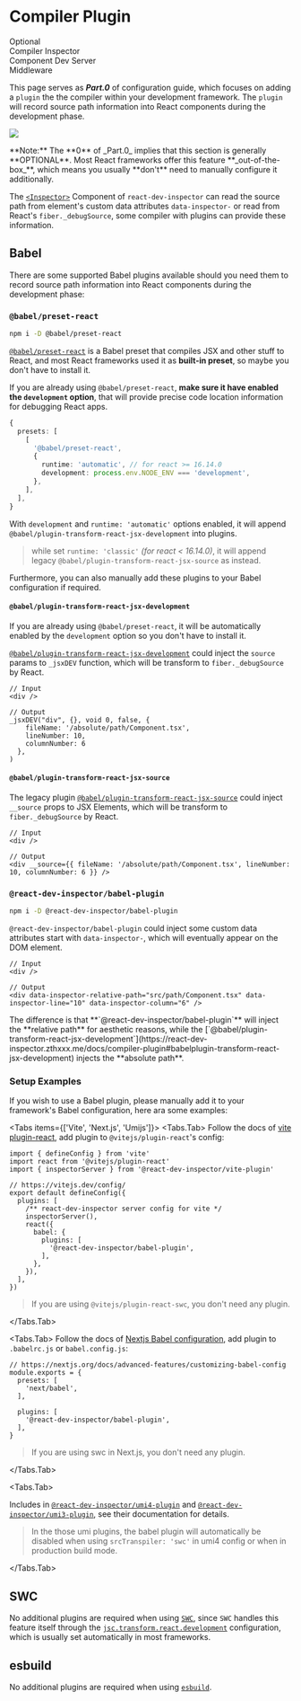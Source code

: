 
# Compiler Plugin

<Stepper>
  <Step index={0} link='/docs/compiler-plugin' active>
    Optional <br className='block sm:hidden'/> Compiler
  </Step>
  <Step index={1} link='/docs/inspector-component'>
    Inspector <br className='block sm:hidden'/> Component
  </Step>
  <Step index={2} link='/docs/integration'>
    Dev Server <br className='block sm:hidden'/> Middleware
  </Step>
</Stepper>

This page serves as **_Part.0_** of configuration guide, which focuses on adding a `plugin` the the compiler within your development framework.
The `plugin` will record source path information into React components during the development phase.

<Image
  src={compilerPart}
  className="mt-2 mx-auto w-full"
/>

<Callout type="info" emoji="💡">
  **Note:** The **0** of _Part.0_ implies that this section is generally **OPTIONAL**.
  Most React frameworks offer this feature **_out-of-the-box_**,
  which means you usually **don't** need to manually configure it additionally.
</Callout>


The [`<Inspector>`](/docs/inspector-component) Component of `react-dev-inspector` can read the source path from element's custom data attributes `data-inspector-`
or read from React's `fiber._debugSource`, some compiler with plugins can provide these information.

## Babel

There are some supported Babel plugins available should you need them to record source path information into React components during the development phase:

### `@babel/preset-react`

```bash npm2yarn
npm i -D @babel/preset-react
```

[`@babel/preset-react`](https://babeljs.io/docs/babel-preset-react) is a Babel preset that compiles JSX and other stuff to React,
and most React frameworks used it as **built-in preset**, so maybe you don't have to install it.

If you are already using `@babel/preset-react`, **make sure it have enabled the `development` option**, that will provide precise code location information for debugging React apps.

```ts  showLineNumbers {7}
{
  presets: [
    [
      '@babel/preset-react',
      {
        runtime: 'automatic', // for react >= 16.14.0
        development: process.env.NODE_ENV === 'development',
      },
    ],
  ],
}
```


With `development` and `runtime: 'automatic'` options enabled, it will append `@babel/plugin-transform-react-jsx-development` into plugins.

> while set `runtime: 'classic'` _(for react < 16.14.0)_, it will append legacy `@babel/plugin-transform-react-jsx-source` as instead.

Furthermore, you can also manually add these plugins to your Babel configuration if required.


#### `@babel/plugin-transform-react-jsx-development`

If you are already using `@babel/preset-react`, it will be automatically enabled by the `development` option so you don't have to install it.

[`@babel/plugin-transform-react-jsx-development`](https://babeljs.io/docs/babel-plugin-transform-react-jsx-development) could inject the `source` params to `_jsxDEV` function,
which will be transform to `fiber._debugSource` by React.

```tsx
// Input
<div />

// Output
_jsxDEV("div", {}, void 0, false, {
    fileName: '/absolute/path/Component.tsx',
    lineNumber: 10,
    columnNumber: 6
  },
)
```


#### `@babel/plugin-transform-react-jsx-source`

The legacy plugin [`@babel/plugin-transform-react-jsx-source`](https://babeljs.io/docs/babel-plugin-transform-react-jsx-source) could inject `__source` props to JSX Elements,
which will be transform to `fiber._debugSource` by React.

```tsx
// Input
<div />

// Output
<div __source={{ fileName: '/absolute/path/Component.tsx', lineNumber: 10, columnNumber: 6 }} />
```



### `@react-dev-inspector/babel-plugin`

```bash npm2yarn
npm i -D @react-dev-inspector/babel-plugin
```

`@react-dev-inspector/babel-plugin` could inject some custom data attributes start with `data-inspector-`,
which will eventually appear on the DOM element.


```tsx
// Input
<div />

// Output
<div data-inspector-relative-path="src/path/Component.tsx" data-inspector-line="10" data-inspector-column="6" />
```

<Callout type="info" emoji="💡">
  The difference is that **`@react-dev-inspector/babel-plugin`** will inject the **relative path** for aesthetic reasons,
  while the [`@babel/plugin-transform-react-jsx-development`](https://react-dev-inspector.zthxxx.me/docs/compiler-plugin#babelplugin-transform-react-jsx-development)
  injects the **absolute path**.
</Callout>

### Setup Examples

If you wish to use a Babel plugin, please manually add it to your framework's Babel configuration, here ara some examples:

<Tabs items={['Vite', 'Next.js', 'Umijs']}>
<Tabs.Tab>
Follow the docs of [vite plugin-react](https://github.com/vitejs/vite-plugin-react/tree/main/packages/plugin-react#babel),
add plugin to `@vitejs/plugin-react`'s config:

```tsx filename="vite.config.ts" showLineNumbers {13}
import { defineConfig } from 'vite'
import react from '@vitejs/plugin-react'
import { inspectorServer } from '@react-dev-inspector/vite-plugin'

// https://vitejs.dev/config/
export default defineConfig({
  plugins: [
    /** react-dev-inspector server config for vite */
    inspectorServer(),
    react({
      babel: {
        plugins: [
          '@react-dev-inspector/babel-plugin',
        ],
      },
    }),
  ],
})
```

> If you are using `@vitejs/plugin-react-swc`, you don't need any plugin.

</Tabs.Tab>

<Tabs.Tab>
Follow the docs of [Nextjs Babel configuration](https://nextjs.org/docs/pages/building-your-application/configuring/babel),
add plugin to `.babelrc.js` or `babel.config.js`:

```tsx filename=".babelrc.js" showLineNumbers {8}
// https://nextjs.org/docs/advanced-features/customizing-babel-config
module.exports = {
  presets: [
    'next/babel',
  ],

  plugins: [
    '@react-dev-inspector/babel-plugin',
  ],
}
```

> If you are using swc in Next.js, you don't need any plugin.

</Tabs.Tab>

<Tabs.Tab>

Includes in [`@react-dev-inspector/umi4-plugin`](/docs/integration/umijs#umi4-setup) and [`@react-dev-inspector/umi3-plugin`](/docs/integration/umijs#umi3-setup), see their documentation for details.

> In the those umi plugins, the babel plugin will automatically be disabled when using `srcTranspiler: 'swc'` in umi4 config or when in production build mode.

</Tabs.Tab>
</Tabs>

## SWC

No additional plugins are required when using [`SWC`](https://swc.rs), since `SWC` handles this feature itself
through the [`jsc.transform.react.development`](https://swc.rs/docs/configuration/compilation#jsctransformreactdevelopment) configuration,
which is usually set automatically in most frameworks.

## esbuild

No additional plugins are required when using [`esbuild`](https://esbuild.github.io).
